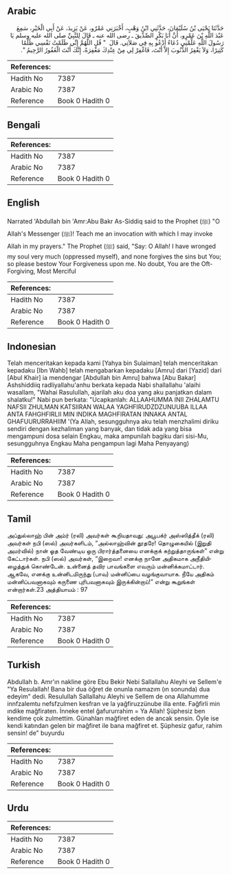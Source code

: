 ## Arabic

<div dir="rtl" lang="ar" style={{fontSize:'larger',backgroundColor:'#f8f9fa',padding:20}}>حَدَّثَنَا يَحْيَى بْنُ سُلَيْمَانَ، حَدَّثَنِي ابْنُ وَهْبٍ، أَخْبَرَنِي عَمْرٌو، عَنْ يَزِيدَ، عَنْ أَبِي الْخَيْرِ، سَمِعَ عَبْدَ اللَّهِ بْنَ عَمْرٍو، أَنَّ أَبَا بَكْرٍ الصِّدِّيقَ ـ رضى الله عنه ـ قَالَ لِلنَّبِيِّ صلى الله عليه وسلم يَا رَسُولَ اللَّهِ عَلِّمْنِي دُعَاءً أَدْعُو بِهِ فِي صَلاَتِي‏.‏ قَالَ ‏ "‏ قُلِ اللَّهُمَّ إِنِّي ظَلَمْتُ نَفْسِي ظُلْمًا كَثِيرًا، وَلاَ يَغْفِرُ الذُّنُوبَ إِلاَّ أَنْتَ، فَاغْفِرْ لِي مِنْ عِنْدِكَ مَغْفِرَةً، إِنَّكَ أَنْتَ الْغَفُورُ الرَّحِيمُ ‏"‏‏.‏</div><div style={{backgroundColor:'#f8f9fa',padding:20, marginBottom: 10}}><table>
        <thead>
          <tr>
            <th>References:</th>
            <th></th>
          </tr>
        </thead>
        <tbody><tr><td>Hadith No</td><td>7387</td></tr><tr><td>Arabic No</td><td>7387</td></tr><tr><td>Reference</td><td>Book 0 Hadith 0</td></tr></tbody></table></div>

## Bengali

<div dir="ltr" lang="bn" style={{fontSize:'larger',backgroundColor:'#f8f9fa',padding:20}}></div><div style={{backgroundColor:'#f8f9fa',padding:20, marginBottom: 10}}><table>
        <thead>
          <tr>
            <th>References:</th>
            <th></th>
          </tr>
        </thead>
        <tbody><tr><td>Hadith No</td><td>7387</td></tr><tr><td>Arabic No</td><td>7387</td></tr><tr><td>Reference</td><td>Book 0 Hadith 0</td></tr></tbody></table></div>

## English

<div dir="ltr" lang="en" style={{fontSize:'larger',backgroundColor:'#f8f9fa',padding:20}}>Narrated 'Abdullah bin 'Amr:Abu Bakr As-Siddiq said to the Prophet (ﷺ) "O Allah's Messenger (ﷺ)! Teach me an invocation with which I may invoke Allah in my prayers." The Prophet (ﷺ) said, "Say: O Allah! I have wronged my soul very much (oppressed myself), and none forgives the sins but You; so please bestow Your Forgiveness upon me. No doubt, You are the Oft-Forgiving, Most Merciful</div><div style={{backgroundColor:'#f8f9fa',padding:20, marginBottom: 10}}><table>
        <thead>
          <tr>
            <th>References:</th>
            <th></th>
          </tr>
        </thead>
        <tbody><tr><td>Hadith No</td><td>7387</td></tr><tr><td>Arabic No</td><td>7387</td></tr><tr><td>Reference</td><td>Book 0 Hadith 0</td></tr></tbody></table></div>

## Indonesian

<div dir="ltr" lang="id" style={{fontSize:'larger',backgroundColor:'#f8f9fa',padding:20}}>Telah menceritakan kepada kami [Yahya bin Sulaiman] telah menceritakan kepadaku [Ibn Wahb] telah mengabarkan kepadaku [Amru] dari [Yazid] dari [Abul Khair] ia mendengar [Abdullah bin Amru] bahwa [Abu Bakar] Ashshiddiiq radliyallahu'anhu berkata kepada Nabi shallallahu 'alaihi wasallam, "Wahai Rasulullah, ajarilah aku doa yang aku panjatkan dalam shalatku!" Nabi pun berkata: "Ucapkanlah: ALLAAHUMMA INII ZHALAMTU NAFSII ZHULMAN KATSIIRAN WALAA YAGHFIRUDZDZUNUUBA ILLAA ANTA FAHGHFIRLII MIN INDIKA MAGHFIRATAN INNAKA ANTAL GHAFUURURRAHIIM '(Ya Allah, sesungguhnya aku telah menzhalimi diriku sendiri dengan kezhaliman yang banyak, dan tidak ada yang bisa mengampuni dosa selain Engkau, maka ampunilah bagiku dari sisi-Mu, sesungguhnya Engkau Maha pengampun lagi Maha Penyayang)</div><div style={{backgroundColor:'#f8f9fa',padding:20, marginBottom: 10}}><table>
        <thead>
          <tr>
            <th>References:</th>
            <th></th>
          </tr>
        </thead>
        <tbody><tr><td>Hadith No</td><td>7387</td></tr><tr><td>Arabic No</td><td>7387</td></tr><tr><td>Reference</td><td>Book 0 Hadith 0</td></tr></tbody></table></div>

## Tamil

<div dir="ltr" lang="ta" style={{fontSize:'larger',backgroundColor:'#f8f9fa',padding:20}}>அப்துல்லாஹ் பின் அம்ர் (ரலி) அவர்கள் கூறியதாவது: அபூபக்ர் அஸ்ஸித்தீக் (ரலி) அவர்கள் நபி (ஸல்) அவர்களிடம், “அல்லாஹ்வின் தூதரே! தொழுகையில் (இறுதி அமர்வில்) நான் ஓத வேண்டிய ஒரு பிரார்த்தனையை எனக்குக் கற்றுத்தாருங்கள்” என்று கேட்டார்கள். நபி (ஸல்) அவர்கள், “இறைவா! எனக்கு நானே அதிகமாக அநீதியிழைத்துக் கொண்டேன். உன்னைத் தவிர பாவங்களை எவரும் மன்னிக்கமாட்டார். ஆகவே, எனக்கு உன்னிடமிருந்து (பாவ) மன்னிப்பை வழங்குவாயாக. நீயே அதிகம் மன்னிப்பவனாகவும் கருணை புரிபவனாகவும் இருக்கின்றாய்!” என்று கூறுங்கள் என்றார்கள்.23 அத்தியாயம் : 97</div><div style={{backgroundColor:'#f8f9fa',padding:20, marginBottom: 10}}><table>
        <thead>
          <tr>
            <th>References:</th>
            <th></th>
          </tr>
        </thead>
        <tbody><tr><td>Hadith No</td><td>7387</td></tr><tr><td>Arabic No</td><td>7387</td></tr><tr><td>Reference</td><td>Book 0 Hadith 0</td></tr></tbody></table></div>

## Turkish

<div dir="ltr" lang="tr" style={{fontSize:'larger',backgroundColor:'#f8f9fa',padding:20}}>Abdullah b. Amr'ın nakline göre Ebu Bekir Nebi Sallallahu Aleyhi ve Sellem'e "Ya Resulallah! Bana bir dua öğret de onunla namazım (ın sonunda) dua edeyim" dedi. Resulullah Sallallahu Aleyhi ve Sellem de ona Allahumme innfzalemtu nefsfzulmen kesfran ve la yağfiruzzünube illa ente. Fağfirli min ındike mağfiraten. İnneke entel ğafururrahim = Ya Allah! Şüphesiz ben kendime çok zulmettim. Günahları mağfiret eden de ancak sensin. Öyle ise kendi katından gelen bir mağfiret ile bana mağfiret et. Şüphesiz gafur, rahim sensin! de" buyurdu</div><div style={{backgroundColor:'#f8f9fa',padding:20, marginBottom: 10}}><table>
        <thead>
          <tr>
            <th>References:</th>
            <th></th>
          </tr>
        </thead>
        <tbody><tr><td>Hadith No</td><td>7387</td></tr><tr><td>Arabic No</td><td>7387</td></tr><tr><td>Reference</td><td>Book 0 Hadith 0</td></tr></tbody></table></div>

## Urdu

<div dir="rtl" lang="ur" style={{fontSize:'larger',backgroundColor:'#f8f9fa',padding:20}}></div><div style={{backgroundColor:'#f8f9fa',padding:20, marginBottom: 10}}><table>
        <thead>
          <tr>
            <th>References:</th>
            <th></th>
          </tr>
        </thead>
        <tbody><tr><td>Hadith No</td><td>7387</td></tr><tr><td>Arabic No</td><td>7387</td></tr><tr><td>Reference</td><td>Book 0 Hadith 0</td></tr></tbody></table></div>